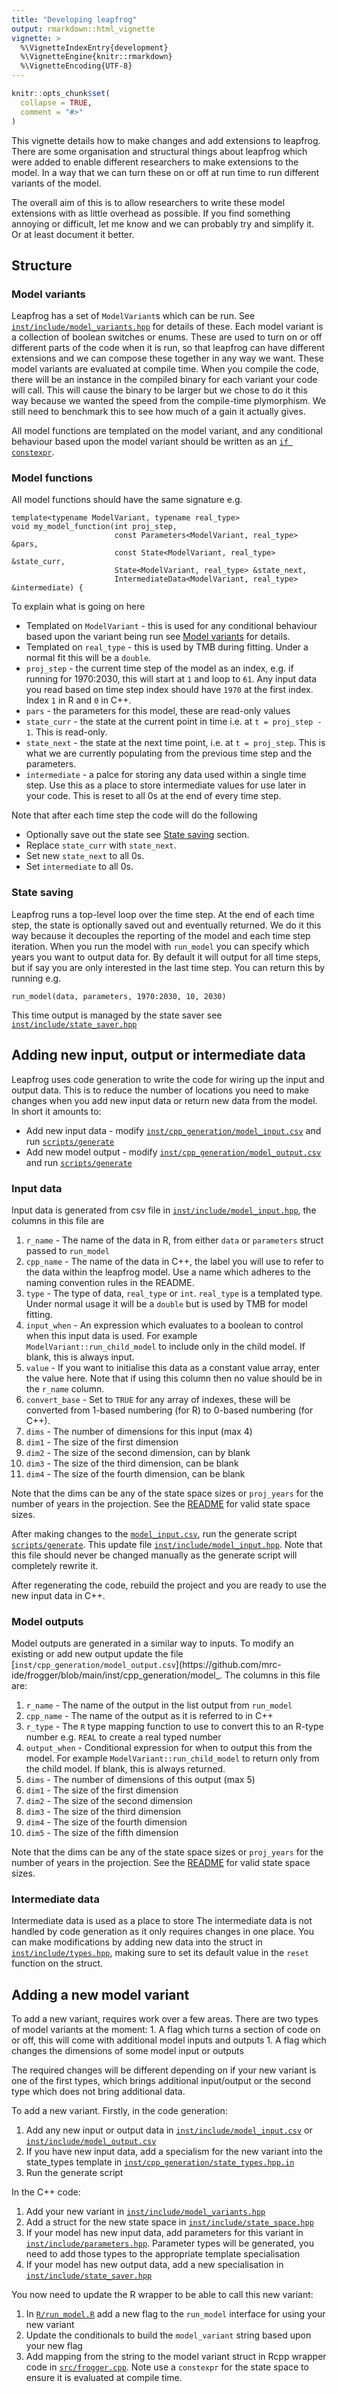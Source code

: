 ```yaml
---
title: "Developing leapfrog"
output: rmarkdown::html_vignette
vignette: >
  %\VignetteIndexEntry{development}
  %\VignetteEngine{knitr::rmarkdown}
  %\VignetteEncoding{UTF-8}
---
```


```r
knitr::opts_chunk$set(
  collapse = TRUE,
  comment = "#>"
)
```

This vignette details how to make changes and add extensions to leapfrog. There are some organisation and structural things about leapfrog which were added to enable different researchers to make extensions to the model. In a way that we can turn these on or off at run time to run different variants of the model.

The overall aim of this is to allow researchers to write these model extensions with as little overhead as possible. If you find something annoying or difficult, let me know and we can probably try and simplify it. Or at least document it better.

## Structure

### Model variants

Leapfrog has a set of `ModelVariant`s which can be run. See [`inst/include/model_variants.hpp`](https://github.com/mrc-ide/frogger/blob/main/inst/include/model_variants.hpp) for details of these. Each model variant is a collection of boolean switches or enums. These are used to turn on or off different parts of the code when it is run, so that leapfrog can have different extensions and we can compose these together in any way we want. These model variants are evaluated at compile time. When you compile the code, there will be an instance in the compiled binary for each variant your code will call. This will cause the binary to be larger but we chose to do it this way because we wanted the speed from the compile-time plymorphism. We still need to benchmark this to see how much of a gain it actually gives.

All model functions are templated on the model variant, and any conditional behaviour based upon the model variant should be written as an [`if constexpr`](https://en.cppreference.com/w/cpp/language/if).

### Model functions

All model functions should have the same signature e.g.

```
template<typename ModelVariant, typename real_type>
void my_model_function(int proj_step,
                       const Parameters<ModelVariant, real_type> &pars,
                       const State<ModelVariant, real_type> &state_curr,
                       State<ModelVariant, real_type> &state_next,
                       IntermediateData<ModelVariant, real_type> &intermediate) {
```

To explain what is going on here

* Templated on `ModelVariant` - this is used for any conditional behaviour based upon the variant being run see [Model variants] for details.
* Templated on `real_type` - this is used by TMB during fitting. Under a normal fit this will be a `double`.
* `proj_step` - the current time step of the model as an index, e.g. if running for 1970:2030, this will start at `1` and loop to `61`. Any input data you read based on time step index should have `1970` at the first index. Index `1` in R and `0` in C++.
* `pars` - the parameters for this model, these are read-only values
* `state_curr` - the state at the current point in time i.e. at `t = proj_step - 1`. This is read-only.
* `state_next` - the state at the next time point, i.e. at `t = proj_step`. This is what we are currently populating from the previous time step and the parameters.
* `intermediate` - a palce for storing any data used within a single time step. Use this as a place to store intermediate values for use later in your code. This is reset to all 0s at the end of every time step.

Note that after each time step the code will do the following

* Optionally save out the state see [State saving] section.
* Replace `state_curr` with `state_next`.
* Set new `state_next` to all 0s.
* Set `intermediate` to all 0s.

### State saving

Leapfrog runs a top-level loop over the time step. At the end of each time step, the state is optionally saved out and eventually returned. We do it this way because it decouples the reporting of the model and each time step iteration. When you run the model with `run_model` you can specify which years you want to output data for. By default it will output for all time steps, but if say you are only interested in the last time step. You can return this by running e.g.

```
run_model(data, parameters, 1970:2030, 10, 2030)
```

This time output is managed by the state saver see [`inst/include/state_saver.hpp`](https://github.com/mrc-ide/frogger/blob/main/inst/include/state_saver.hpp)

## Adding new input, output or intermediate data

Leapfrog uses code generation to write the code for wiring up the input and output data. This is to reduce the number of locations you need to make changes when you add new input data or return new data from the model. In short it amounts to:

* Add new input data - modify [`inst/cpp_generation/model_input.csv`](https://github.com/mrc-ide/frogger/blob/main/inst/cpp_generation/model_input.csv) and run [`scripts/generate`](https://github.com/mrc-ide/frogger/blob/main/scripts/generate)
* Add new model output - modify [`inst/cpp_generation/model_output.csv`](https://github.com/mrc-ide/frogger/blob/main/inst/cpp_generation/model_output.csv) and run [`scripts/generate`](https://github.com/mrc-ide/frogger/blob/main/scripts/generate)

### Input data

Input data is generated from csv file in [`inst/include/model_input.hpp`](https://github.com/mrc-ide/frogger/blob/main/inst/include/model_input.hpp), the columns in this file are

1. `r_name` - The name of the data in R, from either `data` or `parameters` struct passed to `run_model`
1. `cpp_name` - The name of the data in C++, the label you will use to refer to the data within the leapfrog model. Use a name which adheres to the naming convention rules in the README.
1. `type` - The type of data, `real_type` or `int`. `real_type` is a templated type. Under normal usage it will be a `double` but is used by TMB for model fitting.
1. `input_when` - An expression which evaluates to a boolean to control when this input data is used. For example `ModelVariant::run_child_model` to include only in the child model. If blank, this is always input.
1. `value` - If you want to initialise this data as a constant value array, enter the value here. Note that if using this column then no value should be in the `r_name` column.
1. `convert_base` - Set to `TRUE` for any array of indexes, these will be converted from 1-based numbering (for R) to 0-based numbering (for C++).
1. `dims` - The number of dimensions for this input (max 4)
1. `dim1` - The size of the first dimension
1. `dim2` - The size of the second dimension, can by blank
1. `dim3` - The size of the third dimension, can be blank
1. `dim4` - The size of the fourth dimension, can be blank

Note that the dims can be any of the state space sizes or `proj_years` for the number of years in the projection. See the [README](https://mrc-ide.github.io/frogger/#state-space) for valid state space sizes.

After making changes to the [`model_input.csv`](https://github.com/mrc-ide/frogger/blob/main/inst/cpp_generation/model_input.csv), run the generate script [`scripts/generate`](https://github.com/mrc-ide/frogger/blob/main/scripts/generate). This update file [`inst/include/model_input.hpp`](https://github.com/mrc-ide/frogger/blob/main/inst/include/model_input.hpp). Note that this file should never be changed manually as the generate script will completely rewrite it.

After regenerating the code, rebuild the project and you are ready to use the new input data in C++.

### Model outputs

Model outputs are generated in a similar way to inputs. To modify an existing or add new output update the file [`inst/cpp_generation/model_output.csv`](https://github.com/mrc-ide/frogger/blob/main/inst/cpp_generation/model_. The columns in this file are:

1. `r_name` - The name of the output in the list output from `run_model`
1. `cpp_name` - The name of the output as it is referred to in C++
1. `r_type` - The `R` type mapping function to use to convert this to an R-type number e.g. `REAL` to create a real typed number
1. `output_when` - Conditional expression for when to output this from the model. For example `ModelVariant::run_child_model` to return only from the child model. If blank, this is always returned.
1. `dims` - The number of dimensions of this output (max 5)
1. `dim1` - The size of the first dimension
1. `dim2` - The size of the second dimension
1. `dim3` - The size of the third dimension
1. `dim4` - The size of the fourth dimension
1. `dim5` - The size of the fifth dimension

Note that the dims can be any of the state space sizes or `proj_years` for the number of years in the projection. See the [README](https://mrc-ide.github.io/frogger/#state-space) for valid state space sizes.

### Intermediate data

Intermediate data is used as a place to store
The intermediate data is not handled by code generation as it only requires changes in one place. You can make modifications by adding new data into the struct in [`inst/include/types.hpp`](https://github.com/mrc-ide/frogger/blob/main/inst/include/types.hpp), making sure to set its default value in the `reset` function on the struct.

## Adding a new model variant

To add a new variant, requires work over a few areas. There are two types of model variants at the moment:
1. A flag which turns a section of code on or off, this will come with additional model inputs and outputs
1. A flag which changes the dimensions of some model input or outputs

The required changes will be different depending on if your new variant is one of the first types, which brings additional input/output or the second type which does not bring additional data.

To add a new variant. Firstly, in the code generation:

1. Add any new input or output data in [`inst/include/model_input.csv`](https://github.com/mrc-ide/frogger/blob/main/inst/cpp_generation/model_input.csv) or [`inst/include/model_output.csv`](https://github.com/mrc-ide/frogger/blob/main/inst/cpp_generation/model_output.csv)
1. If you have new input data, add a specialism for the new variant into the state_types template in [`inst/cpp_generation/state_types.hpp.in`](https://github.com/mrc-ide/frogger/blob/main/inst/cpp_generation/state_types.hpp.in)
1. Run the generate script

In the C++ code:

1. Add your new variant in [`inst/include/model_variants.hpp`](https://github.com/mrc-ide/frogger/blob/main/inst/include/model_variants.hpp)
1. Add a struct for the new state space in [`inst/include/state_space.hpp`](https://github.com/mrc-ide/frogger/blob/main/inst/include/state_space.hpp)
1. If your model has new input data, add parameters for this variant in [`inst/include/parameters.hpp`](https://github.com/mrc-ide/frogger/blob/main/inst/include/parameters.hpp). Parameter types will be generated, you need to add those types to the appropriate template specialisation
1. If your model has new output data, add a new specialisation in [`inst/include/state_saver.hpp`](https://github.com/mrc-ide/frogger/blob/main/inst/include/state_saver.hpp)

You now need to update the R wrapper to be able to call this new variant:

1. In [`R/run_model.R`](https://github.com/mrc-ide/frogger/blob/main/R/run_model.R) add a new flag to the `run_model` interface for using your new variant
1. Update the conditionals to build the `model_variant` string based upon your new flag
1. Add mapping from the string to the model variant struct in Rcpp wrapper code in [`src/frogger.cpp`](https://github.com/mrc-ide/frogger/blob/main/src/frogger.cpp). Note use a `constexpr` for the state space to ensure it is evaluated at compile time.
